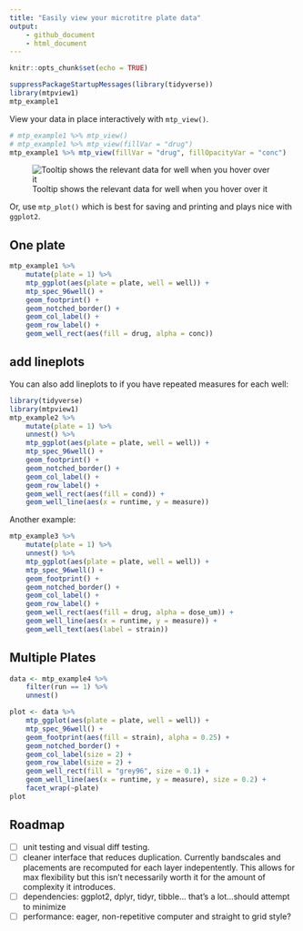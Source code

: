 ```yaml
---
title: "Easily view your microtitre plate data"
output: 
    - github_document
    - html_document
---
```


```r
knitr::opts_chunk$set(echo = TRUE)
```

```r
suppressPackageStartupMessages(library(tidyverse))
library(mtpview1)
mtp_example1
```

View your data in place interactively with `mtp_view()`.
```r
# mtp_example1 %>% mtp_view()
# mtp_example1 %>% mtp_view(fillVar = "drug")
mtp_example1 %>% mtp_view(fillVar = "drug", fillOpacityVar = "conc")
```

![Tooltip shows the relevant data for well when you hover over it](data/tooltip-screenshot.png)

Or, use `mtp_plot()` which is best for saving and printing and plays nice with `ggplot2`.

## One plate

```r
mtp_example1 %>% 
    mutate(plate = 1) %>% 
    mtp_ggplot(aes(plate = plate, well = well)) + 
    mtp_spec_96well() + 
    geom_footprint() + 
    geom_notched_border() +
    geom_col_label() + 
    geom_row_label() + 
    geom_well_rect(aes(fill = drug, alpha = conc))
```

## add lineplots

You can also add lineplots to if you have repeated measures for each well:

```r
library(tidyverse)
library(mtpview1)
mtp_example2 %>% 
    mutate(plate = 1) %>% 
    unnest() %>% 
    mtp_ggplot(aes(plate = plate, well = well)) + 
    mtp_spec_96well() + 
    geom_footprint() + 
    geom_notched_border() +
    geom_col_label() + 
    geom_row_label() + 
    geom_well_rect(aes(fill = cond)) + 
    geom_well_line(aes(x = runtime, y = measure))
```

Another example:

```r
mtp_example3 %>% 
    mutate(plate = 1) %>% 
    unnest() %>% 
    mtp_ggplot(aes(plate = plate, well = well)) + 
    mtp_spec_96well() + 
    geom_footprint() + 
    geom_notched_border() +
    geom_col_label() + 
    geom_row_label() + 
    geom_well_rect(aes(fill = drug, alpha = dose_um)) + 
    geom_well_line(aes(x = runtime, y = measure)) + 
    geom_well_text(aes(label = strain))
```

## Multiple Plates

```r
data <- mtp_example4 %>% 
    filter(run == 1) %>% 
    unnest()

plot <- data %>% 
    mtp_ggplot(aes(plate = plate, well = well)) + 
    mtp_spec_96well() + 
    geom_footprint(aes(fill = strain), alpha = 0.25) +
    geom_notched_border() +
    geom_col_label(size = 2) +
    geom_row_label(size = 2) +
    geom_well_rect(fill = "grey96", size = 0.1) +
    geom_well_line(aes(x = runtime, y = measure), size = 0.2) + 
    facet_wrap(~plate)
plot
```

## Roadmap


- [ ] unit testing and visual diff testing.
- [ ] cleaner interface that reduces duplication. Currently bandscales and placements are recomputed for each layer indepentently. This allows for max flexibility but this isn't necessarily worth it for the amount of complexity it introduces.
- [ ] dependencies: ggplot2, dplyr, tidyr, tibble... that's a lot...should attempt to minimize
- [ ] performance: eager, non-repetitive computer and straight to grid style?
